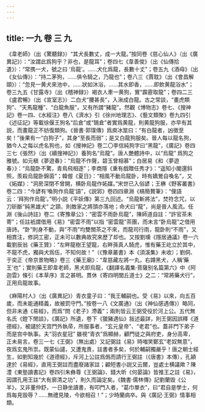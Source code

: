 ```yaml
---
---
---
```

title: 一九 卷 三 九
---




《韋老師》（出《驚聽録》）“其犬長數丈，成一大龍。”按同卷《慈心仙人》（出《廣異記》）：“汝謂此爲狗乎？非也，是龍耳”；卷四七《韋善俊》（出《仙傳拾遺》）：“常携一犬，號之曰 ‘烏龍’。……犬化爲龍，長數十丈”；卷五九《酒母》（出《女仙傳》）：“持二茅狗，……俱令騎之，乃龍也”；卷八三《賈耽》（出《會昌解頤》）：“忽見一黄犬來池中，……狀如沐浴，……其水即香，……即飲黄龍浴水”；卷三九五《甘露寺》（出《稽神録》）褐衣人牽一黄狗，實“霹靂取龍”；卷四二三《盧君暢》（出《宣室志》）二白犬“腰甚長”，入湫成白龍。古之常談，“畫虎類狗”、“天馬龍種”、“白龍魚服”，又有所謂“豬龍”。然觀《博物志》卷七、《搜神記》卷一四、《水經注》卷八《濟水》引《徐州地理志》、《藝文類聚》卷九四引《述征記》等載徐偃王狗名“后倉”或“鵠倉”者實爲黄龍，則黄龍狗服，亦早有其説，而畫龍正不妨復類狗。《晉書·郭璞傳》爲庾冰筮曰：“有白龍者，凶徵至矣！”後果有一“白狗子”，其身“至長而弱”；是又白龍狗服矣。晉人每以龍名狗，猶今人之每以虎名狗也，如《搜神記》卷二〇李信純狗字曰“黑龍”，《廣記》卷四三七《張然》（出《續搜神記》）養狗名“烏龍”。唐人艷體詩中，以“烏龍” 爲狗之雅號。如元稹《夢遊春》：“烏龍不作聲，碧玉曾相慕”；白居易《和〈夢遊春〉》：“烏龍卧不驚，青鳥飛相逐”；李商隱《重有戲贈任秀才》：“遥知小閣還斜照，羨殺烏龍卧錦茵”；韓偓《夏日》：“相風不動烏龍卧，時有嬌鶯自喚名”，又《妬媒》：“洞房深閉不曾開，横卧烏龍作妬媒。”宋世已入俗諺；王楙《野客叢書》卷二四：“今諺有‘喚狗作烏龍’語”，《説郛》卷四四章淵《槁簡贅筆》：“俚語云：‘拜狗作烏龍’。”明小説《平妖傳》第三九回述。“烏龍斬將法”，焚符念咒，以刀斫斷“純黑雄犬” 之頸，則敵家之將頭亦落地；命犬曰“龍”，尚是晉人風流。任淵《後山詩註》卷二《寄豫章公》：“密雲不雨卧烏龍”，陳師道自註：“許官茶未寄”；任註衹謂借用《易》“密雲不雨”以指 “密雲龍”茶團，而未言“卧烏龍”之借用唐詩。“卧”則身不動，與“不雨”均雙關茶之不來，而龍司行雨，龍卧則“不雨”，又相貫注，修詞工密，正未可以數典故究來歷了却也。又按劉壎《隱居通議》卷一六載劉辰翁《藥王贊》：“左畔龍樹王望龍，右畔孫真人騎虎，惟有藥王屹立於其中，不龍不虎，獨與犬爲伍，不知何故！”（《豫章叢書》本《須溪集》未收）；劉侗、于奕正《帝京景物略》卷三《藥王廟》：“韋慈藏左將一丸，右蹲黑犬，人稱‘藥王’也”；實則藥王即韋老師，黑犬即烏龍，《翻譯名義集·菩薩别名篇第六》中《阿迦雲》條引《本草序》言之甚明。貫休《寄四明閭丘道士》之二：“常將藥犬行”，正用烏龍故事。

《麻陽村人》（出《廣異記》）青衣童子曰：“我王輔嗣也。受《易》以來，向五百歲，而未能通精義，故被罰守門。”按卷一八《文廣通》（出《神仙感遇傳》）略同，但非未通《易經》，而爲“問《老子》滯義”；兩則皆云王弼受役於河上公。五代無名氏《鐙下閒談》，《廣記》所遺，卷下《獵豬遇仙》敍述最詳，則王弼因誤釋《道德經》，被譴於天宫門外執帚，所服事者，“玄元皇帝”、“老君”也。蓋非門下弟子而是宫中執事。夫“羽衣星冠” 雖視“青衣”爲顯赫，顧門徒之與府吏，身分高卑，正未易言。卷三一七《王弼》（無出處）又記弼註《易》時嗤笑鄭玄“老奴無意”，夜爲玄鬼所祟。既蒙仙譴，又遭鬼責，註書者多矣，何於輔嗣獨嚴乎！唐之朝士經生，如劉知幾於《道德經》，斥河上公註爲僞而請行王弼註（《唐書》本傳），孔穎達於《易經》，直用王弼註而盡廢諸家註；顧短書小説又云爾，豈處士横議歟？陳澧《東塾讀書記》卷四引朱彝尊《王弼論》、錢大昕《何晏論》皆推王之註《易》，因謂孔用王註“大有廓清之功”，則久而論定矣。《魏書·儒林傳》記劉蘭毁《公羊》，又非董仲舒，一日静坐讀書，有叩門入者，“葛巾單衣”，曰“君自是學士，何爲每見毁辱？……無禮見陵，今欲相召！”；少時蘭病卒。與《廣記·王弼》情事相類。